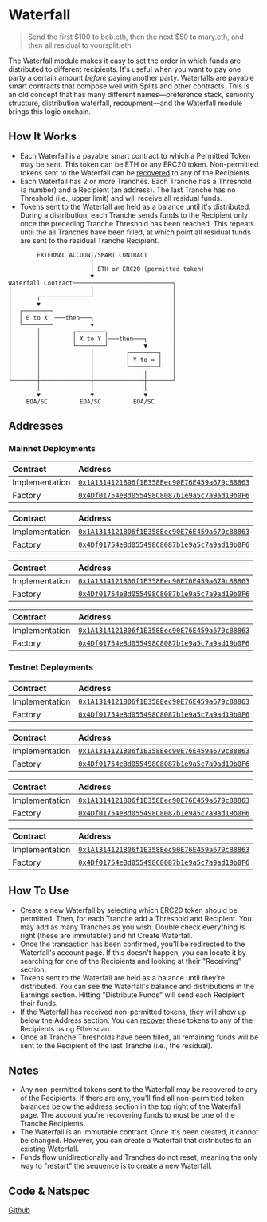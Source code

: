 
# Waterfall

> Send the first $100 to bob.eth, then the next $50 to mary.eth, and then all
> residual to yoursplit.eth

The Waterfall module makes it easy to set the order in which funds are
distributed to different recipients. It's useful when you want to pay one party
a certain amount _before_ paying another party. Waterfalls are payable smart
contracts that compose well with Splits and other contracts. This is an old
concept that has many different names—preference stack, seniority structure,
distribution waterfall, recoupment—and the Waterfall module brings this logic
onchain.

## How It Works

- Each Waterfall is a payable smart contract to which a Permitted Token may be
  sent. This token can be ETH or any ERC20 token. Non-permitted tokens sent to
  the Waterfall can be [recovered](#notes) to any of the Recipients.
- Each Waterfall has 2 or more Tranches. Each Tranche has a Threshold (a number)
  and a Recipient (an address). The last Tranche has no Threshold (i.e., upper
  limit) and will receive all residual funds.
- Tokens sent to the Waterfall are held as a balance until it's distributed.
  During a distribution, each Tranche sends funds to the Recipient only once the
  preceding Tranche Threshold has been reached. This repeats until the all
  Tranches have been filled, at which point all residual funds are sent to the
  residual Tranche Recipient.

```
        EXTERNAL ACCOUNT/SMART CONTRACT
                       │
                       │ ETH or ERC20 (permitted token)
                       ▼
Waterfall Contract────────────────────────────┐
│                      │                      │
│       ┌──────────────┘                      │
│       ▼                                     │
│  ┌────────┐                                 │
│  │ 0 to X │───then───┐                      │
│  └────────┘          ▼                      │
│       │         ┌────────┐                  │
│       │         │ X to Y │───then───┐       │
│       │         └────────┘          ▼       │
│       │              │         ┌────────┐   │
│       │              │         │ Y to ∞ │   │
│       │              │         └────────┘   │
│       │              │              │       │
└───────┼──────────────┼──────────────┼───────┘
        │              │              │
        ▼              ▼              ▼
     EOA/SC         EOA/SC         EOA/SC
```

## Addresses

### Mainnet Deployments

<Toggle title="Ethereum - 1">

| Contract       | Address                                                                                                                      |
| :------------- | :--------------------------------------------------------------------------------------------------------------------------- |
| Implementation | [`0x1A1314121B06f1E358Eec90E76E459a679c88863`](https://etherscan.io/address/0x1A1314121B06f1E358Eec90E76E459a679c88863#code) |
| Factory        | [`0x4Df01754eBd055498C8087b1e9a5c7a9ad19b0F6`](https://etherscan.io/address/0x4Df01754eBd055498C8087b1e9a5c7a9ad19b0F6#code) |

</Toggle>

<Toggle title="Optimism – 10">

| Contract       | Address                                                                                                                                 |
| :------------- | :-------------------------------------------------------------------------------------------------------------------------------------- |
| Implementation | [`0x1A1314121B06f1E358Eec90E76E459a679c88863`](https://optimistic.etherscan.io/address/0x1A1314121B06f1E358Eec90E76E459a679c88863#code) |
| Factory        | [`0x4Df01754eBd055498C8087b1e9a5c7a9ad19b0F6`](https://optimistic.etherscan.io/address/0x4Df01754eBd055498C8087b1e9a5c7a9ad19b0F6#code) |

</Toggle>

<Toggle title="Polygon – 137">

| Contract       | Address                                                                                                                         |
| :------------- | :------------------------------------------------------------------------------------------------------------------------------ |
| Implementation | [`0x1A1314121B06f1E358Eec90E76E459a679c88863`](https://polygonscan.com/address/0x1A1314121B06f1E358Eec90E76E459a679c88863#code) |
| Factory        | [`0x4Df01754eBd055498C8087b1e9a5c7a9ad19b0F6`](https://polygonscan.com/address/0x4Df01754eBd055498C8087b1e9a5c7a9ad19b0F6#code) |

</Toggle>

<Toggle title="Arbitrum – 42161">

| Contract       | Address                                                                                                                         |
| :------------- | :------------------------------------------------------------------------------------------------------------------------------ |
| Implementation | [`0x1A1314121B06f1E358Eec90E76E459a679c88863`](https://arbiscan.io/address/0x1A1314121B06f1E358Eec90E76E459a679c88863#code) |
| Factory        | [`0x4Df01754eBd055498C8087b1e9a5c7a9ad19b0F6`](https://arbiscan.io/address/0x4Df01754eBd055498C8087b1e9a5c7a9ad19b0F6#code) |

</Toggle>

### Testnet Deployments

<Toggle title="Goerli - 5">

| Contract       | Address                                                                                                                             |
| :------------- | :---------------------------------------------------------------------------------------------------------------------------------- |
| Implementation | [`0x1A1314121B06f1E358Eec90E76E459a679c88863`](https://goerli.etherscan.io/address/0x1A1314121B06f1E358Eec90E76E459a679c88863#code) |
| Factory        | [`0x4Df01754eBd055498C8087b1e9a5c7a9ad19b0F6`](https://goerli.etherscan.io/address/0x4Df01754eBd055498C8087b1e9a5c7a9ad19b0F6#code) |

</Toggle>

<Toggle title="Optimism Goerli – 420">

| Contract       | Address                                                                                                                                      |
| :------------- | :------------------------------------------------------------------------------------------------------------------------------------------- |
| Implementation | [`0x1A1314121B06f1E358Eec90E76E459a679c88863`](https://goerli-optimism.etherscan.io/address/0x1A1314121B06f1E358Eec90E76E459a679c88863#code) |
| Factory        | [`0x4Df01754eBd055498C8087b1e9a5c7a9ad19b0F6`](https://goerli-optimism.etherscan.io/address/0x4Df01754eBd055498C8087b1e9a5c7a9ad19b0F6#code) |

</Toggle>

<Toggle title="Polygon Mumbai – 80001">

| Contract       | Address                                                                                                                                |
| :------------- | :------------------------------------------------------------------------------------------------------------------------------------- |
| Implementation | [`0x1A1314121B06f1E358Eec90E76E459a679c88863`](https://mumbai.polygonscan.com/address/0x1A1314121B06f1E358Eec90E76E459a679c88863#code) |
| Factory        | [`0x4Df01754eBd055498C8087b1e9a5c7a9ad19b0F6`](https://mumbai.polygonscan.com/address/0x4Df01754eBd055498C8087b1e9a5c7a9ad19b0F6#code) |

</Toggle>

<Toggle title="Arbitrum Goerli – 421613">

| Contract       | Address                                                                                                                                                              |
| :------------- | :------------------------------------------------------------------------------------------------------------------------------------------------------------------- |
| Implementation | [`0x1A1314121B06f1E358Eec90E76E459a679c88863`](https://goerli-rollup-explorer.arbitrum.io/address/0x1A1314121B06f1E358Eec90E76E459a679c88863/contracts#address-tabs) |
| Factory        | [`0x4Df01754eBd055498C8087b1e9a5c7a9ad19b0F6`](https://goerli-rollup-explorer.arbitrum.io/address/0x4Df01754eBd055498C8087b1e9a5c7a9ad19b0F6/contracts#address-tabs) |

</Toggle>

## How To Use

- Create a new Waterfall by selecting which ERC20 token should be permitted.
  Then, for each Tranche add a Threshold and Recipient. You may add as many
  Tranches as you wish. Double check everything is right (these are immutable!)
  and hit Create Waterfall.
- Once the transaction has been confirmed, you'll be redirected to the
  Waterfall's account page. If this doesn't happen, you can locate it by
  searching for one of the Recipients and looking at their "Receiving" section.
- Tokens sent to the Waterfall are held as a balance until they're distributed.
  You can see the Waterfall's balance and distributions in the Earnings section.
  Hitting "Distribute Funds" will send each Recipient their funds.
- If the Waterfall has received non-permitted tokens, they will show up below
  the Address section. You can [recover](#notes) these tokens to any of the
  Recipients using Etherscan.
- Once all Tranche Thresholds have been filled, all remaining funds will be sent
  to the Recipient of the last Tranche (i.e., the residual).

## Notes

- Any non-permitted tokens sent to the Waterfall may be recovered to any of the
  Recipients. If there are any, you'll find all non-permitted token balances
  below the address section in the top right of the Waterfall page. The account
  you're recovering funds to must be one of the Tranche Recipients.
- The Waterfall is an immutable contract. Once it's been created, it cannot be
  changed. However, you can create a Waterfall that distributes to an existing
  Waterfall.
- Funds flow unidirectionally and Tranches do not reset, meaning the only way to
  "restart" the sequence is to create a new Waterfall.

## Code & Natspec

[Github](https://github.com/0xSplits/splits-waterfall/)
